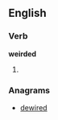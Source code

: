 ==English==
===Verb===
'''weirded'''
# {{past of|[[weird]]}}

===Anagrams===
* [[dewired#English|dewired]]